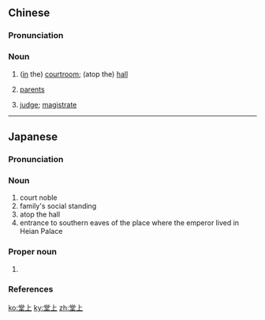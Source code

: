 ==Chinese==
{{zh-forms}}

===Pronunciation===
{{zh-pron
|m=tángshàng
|c=tong4 soeng6
|mn=tông-siāng/tông-siōng
|cat=n
}}

===Noun===
{{zh-noun}}

# ([[in]] the) [[courtroom]]; (atop the) [[hall]]
# {{lb|zh|literary|honorific}} [[parents]]
# {{lb|zh|historical}} [[judge]]; [[magistrate]]

----

==Japanese==
{{ja-kanjitab|どう|じょう|yomi=o}}

===Pronunciation===
{{ja-pron|yomi=goon|どうじょう|acc=0|acc_ref=DJR}}

===Noun===
{{ja-noun|どうじょう|hhira=だうじやう}}

# court noble
# family's social standing
# atop the hall
# entrance to southern eaves of the place where the emperor lived in Heian Palace

===Proper noun===
{{ja-pos|どの.うえ|proper}}

# {{surname|lang=ja|sort=とのうえ'}}

===References===
<references/>

[[ko:堂上]]
[[ky:堂上]]
[[zh:堂上]]
